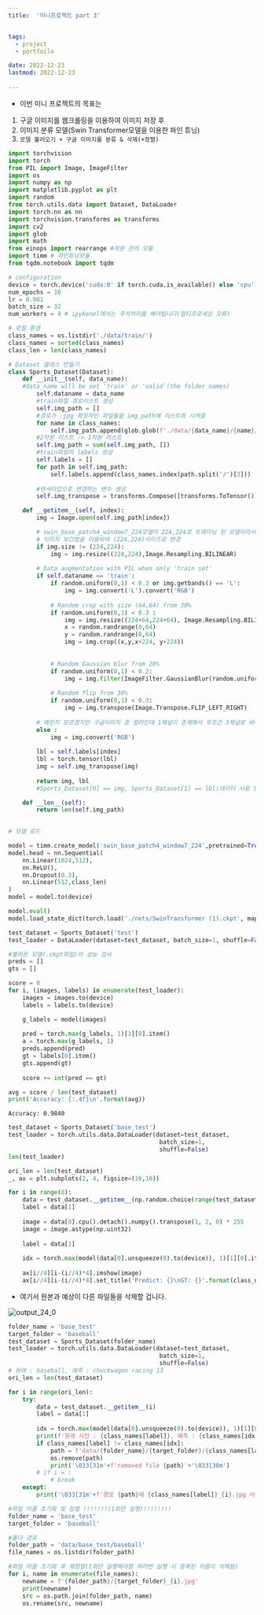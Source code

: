 ```yaml
---
title:  '미니프로젝트 part 3'


tags:
  - project
  - portfoilo

date: 2022-12-23
lastmod: 2022-12-23
 
---
```


- 이번 미니 프로젝트의 목표는
1. 구글 이미지를 웹크롤링을 이용하여 이미지 저장 후
2. 이미지 분류 모델(Swin Transformer모델을 이용한 파인 튜닝) 
3. `모델 불러오기 + 구글 이미지를 분류 & 삭제(+정렬)`

```python
import torchvision
import torch
from PIL import Image, ImageFilter
import os
import numpy as np
import matplotlib.pyplot as plt
import random
from torch.utils.data import Dataset, DataLoader
import torch.nn as nn
import torchvision.transforms as transforms
import cv2
import glob
import math
from einops import rearrange #차원 관리 모듈
import timm # 파인튜닝모듈
from tqdm.notebook import tqdm

# configuration
device = torch.device('cuda:0' if torch.cuda.is_available() else 'cpu')
num_epochs = 10
lr = 0.001
batch_size = 32
num_workers = 4 # ipykenel에서는 주석처리를 해야됩니다(멀티프로세싱 오류)

# 로컬 환경
class_names = os.listdir('./data/train/')
class_names = sorted(class_names)
class_len = len(class_names)

# Dataset 클래스 만들기
class Sports_Dataset(Dataset):
    def __init__(self, data_name):
    #data_name will be set 'train' or 'valid'(the folder names)
        self.dataname = data_name
        #train파일 경로리스트 생성     
        self.img_path = []
        #경로가 .jpg 확장자인 파일들을 img_path에 리스트화 시켜줌 
        for name in class_names:
            self.img_path.append(glob.glob(f'./data/{data_name}/{name}/*jpg'))
        #2차원 리스트 -> 1차원 리스트
        self.img_path = sum(self.img_path, [])
        #train파일의 labels 생성
        self.labels = []
        for path in self.img_path:
            self.labels.append(class_names.index(path.split('/')[3]))
        
        #텐서타입으로 변경하는 변수 생성
        self.img_transpose = transforms.Compose([transforms.ToTensor()])

    def __getitem__(self, index):
        img = Image.open(self.img_path[index])

        # swin_base_patch4_window7_224모델이 224,224로 트레이닝 된 모델이라서
        # 이미지 보간법을 이용하여 (224,224)사이즈로 변경
        if img.size != (224,224):
            img = img.resize((224,224),Image.Resampling.BILINEAR)
        
        # Data augmentation with PIL when only 'train set'
        if self.dataname == 'train':
            if random.uniform(0,1) < 0.3 or img.getbands() == 'L':
                img = img.convert('L').convert('RGB')
            
            # Random crop with size (64,64) from 30%
            if random.uniform(0,1) < 0.3 :
                img = img.resize((224+64,224+64), Image.Resampling.BILINEAR)
                x = random.randrange(0,64)
                y = random.randrange(0,64)
                img = img.crop((x,y,x+224, y+224))
                
                
            # Random Gaussian blur from 20%
            if random.uniform(0,1) < 0.2:
                img = img.filter(ImageFilter.GaussianBlur(random.uniform(0.5,1.2)))
            
            # Random flip from 30%
            if random.uniform(0,1) < 0.3:
                img = img.transpose(Image.Transpose.FLIP_LEFT_RIGHT)
        
        # 왜인지 모르겠지만 구글이미지 중 컬러인데 1채널이 존재해서 무조건 3채널로 바꿔줘야합니다.
        else :    
            img = img.convert('RGB')
        
        lbl = self.labels[index]
        lbl = torch.tensor(lbl)
        img = self.img_transpose(img)
        
        return img, lbl
        #Sports_Dataset[0] == img, Sports_Dataset[1] == lbl(데이터 사용 방식)

    def __len__(self):
        return len(self.img_path)
    
```

```python
# 모델 로드

model = timm.create_model('swin_base_patch4_window7_224',pretrained=True)
model.head = nn.Sequential(
    nn.Linear(1024,512),
    nn.ReLU(),
    nn.Dropout(0.3),
    nn.Linear(512,class_len)
)
model = model.to(device)
```

```python
model.eval()
model.load_state_dict(torch.load('./nets/SwinTransformer (1).ckpt', map_location=device))

test_dataset = Sports_Dataset('test')
test_loader = DataLoader(dataset=test_dataset, batch_size=1, shuffle=False)
```

```python
#불러온 모델(.ckpt파일)의 성능 검사
preds = []
gts = []

score = 0
for i, (images, labels) in enumerate(test_loader):
    images = images.to(device)
    labels = labels.to(device)

    g_labels = model(images)
    
    pred = torch.max(g_labels, 1)[1][0].item()
    a = torch.max(g_labels, 1)
    preds.append(pred)
    gt = labels[0].item()
    gts.append(gt)
    
    score += int(pred == gt)

avg = score / len(test_dataset)
print('Accuracy: {:.4f}\n'.format(avg))
```

    Accuracy: 0.9840

```python
test_dataset = Sports_Dataset('base_test')
test_loader = torch.utils.data.DataLoader(dataset=test_dataset,
                                           batch_size=1,
                                           shuffle=False)
len(test_loader) 
```

```python
ori_len = len(test_dataset)
_, ax = plt.subplots(2, 4, figsize=(16,10))

for i in range(8):
    data = test_dataset.__getitem__(np.random.choice(range(test_dataset.__len__())))
    label = data[1]
    
    image = data[0].cpu().detach().numpy().transpose(1, 2, 0) * 255
    image = image.astype(np.uint32)
    
    label = data[1]
    
    idx = torch.max(model(data[0].unsqueeze(0).to(device)), 1)[1][0].item()
    
    ax[i//4][i-(i//4)*4].imshow(image)
    ax[i//4][i-(i//4)*4].set_title('Predict: {}\nGT: {}'.format(class_names[idx], class_names[label]))
```

- 여기서 원본과 예상이 다른 파일들을 삭제할 겁니다.

![output_24_0](https://user-images.githubusercontent.com/111936229/209303663-07c51dec-5a2a-4fc9-8f0b-fc4a04e212e7.png)

```python
folder_name = 'base_test'
target_folder = 'baseball'
test_dataset = Sports_Dataset(folder_name)
test_loader = torch.utils.data.DataLoader(dataset=test_dataset,
                                           batch_size=1,
                                           shuffle=False)
# 원래 : baseball, 예측 : chuckwagon racing 13
ori_len = len(test_dataset)

for i in range(ori_len):
    try:
        data = test_dataset.__getitem__(i)
        label = data[1]
        
        idx = torch.max(model(data[0].unsqueeze(0).to(device)), 1)[1][0].item()
        print(f'원래 사진 : {class_names[label]}, 예측 : {class_names[idx]}', i)
        if class_names[label] != class_names[idx]:
            path = f'data/{folder_name}/{target_folder}/{class_names[label]}_{i}.jpg'
            os.remove(path)
            print('\033[31m'+f'removed file {path}'+'\033[30m')
        # if i = :
            # break
    except:
        print('\033[31m'+f'경로 {path}에 {class_names[label]}_{i}.jpg 사진이 없습니다'+'\033[30m')
```

```python
#파일 이름 초기화 및 정렬 !!!!!!!(1회만 실행)!!!!!!!!
folder_name = 'base_test'
target_folder = 'baseball'

#폴더 경로
folder_path = 'data/base_test/baseball'
file_names = os.listdir(folder_path)

#파일 이름 초기화 후 재정렬(1회만 실행해야함 여러번 실행 시 중복된 이름이 삭제됨)
for i, name in enumerate(file_names):
    newname = f'{folder_path}/{target_folder}_{i}.jpg'
    print(newname)
    src = os.path.join(folder_path, name)
    os.rename(src, newname)
```

